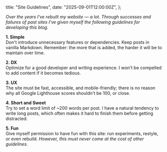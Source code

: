   title: "Site Guidelines",
  date: "2025-09-01T12:00:00Z",
};

_Over the years I've rebuilt my website — a lot. Through successes and failures
of past sites I've given myself the following guidelines for developing this
blog._

**1. Simple**\
Don't introduce unnecessary features or dependencies. Keep posts
in vanilla Markdown. Remember: the more that is added, the harder it will be to
maintain over time.

**2. DX**\
Optimize for a good developer and writing experience. I won't be compelled to add
content if it becomes tedious.

**3. UX**\
The site must be fast, accessible, and mobile-friendly; there is no reason why all Google
Lighthouse scores shouldn't be 100, or close. 

**4. Short and Sweet**\
Try to set a word limit of ~200 words per post. I have a natural tendency to
write long posts, which often makes it hard to finish them before getting
distracted. 

**5. Fun**\
Give myself permission to have fun with this site: run experiments, restyle, or
even rebuild. _However, this must never come at the cost of other guidelines._
